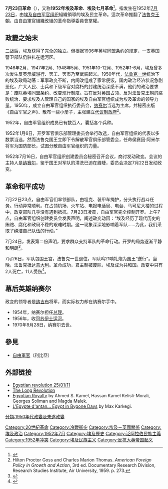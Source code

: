 {{Infobox military conflict
|conflict=7月23日革命
|partof=[[非洲的非殖民化|非洲的非殖民化]]与{{le|亞洲的非殖民化|Decolonization of Asia}}
|image=[[File:Nasser_and_Naguib,_1954.jpg|300px]] 
|caption= 七月革命領導人，[[納吉布|納吉布]]和[[納賽爾|納賽爾]]，两人先后担任[[埃及总统|埃及总统]]。
|date=1952年7月23日
|place={{flag|Egypt|1922}}
|coordinates=
|map_type=
|latitude=
|longitude=
|map_size=
|map_caption=
|territory= 蘇丹從[[英埃共管蘇丹|英埃共管蘇丹]]中獨立。
|result=[[法魯克王朝|法魯克王朝]]被推翻，法魯克退位。
*[[穆罕默德·阿里王朝|穆罕默德·阿里王朝]]的統治終結。
*[[埃及共和國|埃及共和國]]成立。
*結束[[英國|英國]]對埃及的統治。
*造成[[阿拉伯世界|阿拉伯世界]]的革命潮。
|status=
|combatant1={{flagicon|Egypt|1922}}[[埃及王國|埃及王國]]
|combatant2={{flagicon|Egypt|1952}} [[自由軍官組織|自由軍官組織]]
|commander1={{flagicon|Egypt|1922}} [[法魯克一世|法魯克一世]]<br>{{flagicon|Egypt|1922}} [[法鲁克王朝|阿里·马希尔帕夏]]
|commander2={{flagicon|Egypt|1952}} [[納吉布|納吉布]]<br>{{flagicon|Egypt|1952}} [[納賽爾|納賽爾]]<br>{{flagicon|Egypt|1952}} [[萨達特|萨達特]]
|strength1=
|strength2=
|casualties1=
|casualties2=
|notes=
}}
{{埃及歷史}}
'''7月23日革命'''（{{lang-ar|ثورة 23 يوليو}}），又称'''1952年埃及革命'''、'''埃及七月革命'''<ref>{{Cite book|chapter=America and Egypt : from Roosevelt to Eisenhower|url=https://www.worldcat.org/oclc/33244351|publisher=Praeger|date=1996|location=Westport, Conn.|isbn=0-275-95474-9|oclc=33244351|first=Matthew F.|last=Holland}}</ref>。指发生在1952年[[7月23日|7月23日]]，由[[埃及|埃及]][[自由军官组织|自由军官组织]]組織領導的埃及民主革命。這次革命推翻了[[法魯克王朝|法魯克王朝]]，由自由軍官組織改組的革命指導委員會掌權。

== 政變之始末 ==
二战后，埃及获得了完全的独立。但根据1936年英埃同盟条约的规定，一支英国警卫部队仍驻扎在运河区。

1946年2月、1947年2月、1948年5月、1951年10-12月、1952年1-6月，埃及曾多次发生反英示威游行、罢工、罢市乃至武装起义。1950年代，[[法鲁克一世|法鲁克一世]]统治下的埃及政局动荡：军事政变不断，内阁改组成了家常便饭，国内政治经济状况急剧恶化，广大人民、士兵和下级军官对腐朽的封建统治深感不满，他们的政治要求是：废除英埃同盟条约、改变现行制度。旨在反对英国占领、反对法鲁克王朝的腐败统治、要求埃及人管理自己的国家的埃及自由军官组织成为埃及革命的领导力量。1950年，成立自由军官组织执行委员会，[[纳赛尔|纳赛尔]]当选为主席，并秘密出版《自由军官之声》、散布一些小册子，主张建立[[代议制|代议制]][[政府|政府]]<ref>Hilton Proctor Goss and Charles Marion Thomas. ''American Foreign Policy in Growth and Action'', 3rd ed. Documentary Research Division, Research Studies Institute, Air University, 1959. p. 273.</ref>。

1952年，自由军官组织成员已有数百人，囊括各个兵种。

1952年1月6日，开罗军官俱乐部管理委员会举行改选，自由军官组织的代表以多数票当选，然而法鲁克国王立即下令解散军官俱乐部管委会，任命侯赛因·阿米尔将军为国防部长，试图分散自由军官组织的力量。

1952年7月16日，自由军官组织创建委员会秘密召开会议，商讨发动政变。会议的主持人是[[纳赛尔|纳赛尔]]，鉴于国王对军队的清洗已迫在眉睫，委员会决定7月22日发动政变。

== 革命和平成功 ==
7月22日23点，自由军官们率领部队，由坦克、装甲车掩护，分头执行战斗任务。行动异常顺利。在占领机场、火车站、电报电话局、电台、马可尼大楼的过程中，政变部队几乎没有遇到抵抗。7月23日凌晨，自由军官完全控制开罗。上午7点，自由军官组织创建委员会发表声明，阐述政变动因：“埃及经历了现代历史的贿赂、腐化和政局不稳的艰难时期。这一现象深深地影响着军队……为此，我们采取了纯洁自己队伍的行动。”

7月24日，发表第二份声明，要求群众支持军队的革命行动。开罗的局势逐渐平静和明朗<ref>{{Cite book|chapter=The Long Struggle: The Seeds of the Muslim World's Frustration|url=https://books.google.co.in/books?id=f0ubvD99Ly4C&pg=PA58&redir_esc=y|publisher=John Hunt Publishing|date=2010|isbn=978-1-84694-368-3|language=en|first=Amil|last=Khan}}</ref>。

7月26日，军队包围王宫，法鲁克一世退位，军队鸣21响礼炮为国王“送行”。当晚，法鲁克抵达[[意大利|意大利]]。革命成功，君主制被废除，埃及成为共和国。政变中只有2人死亡，11人受伤<ref>{{Cite web|title=Wayback Machine|url=https://web.archive.org/web/20180722041250/https://www.cia.gov/library/readingroom/docs/CIA-RDP91T01172R000200280003-8.pdf|access-date=2022-05-16|work=web.archive.org}}</ref>。

== 幕后英雄纳赛尔 ==
政变的领导者是[[纳吉布|纳吉布]]将军，而实际权力却在纳赛尔手中。
*1954年，纳赛尔担任[[总理|总理]]。
*1956年，收回[[苏伊士运河|苏伊士运河]]。
*1970年9月28日，纳赛尔去世。

== 參見 ==
*[[自由軍官|自由軍官]]（利比亞）

== 外部链接 ==
{{Commons category|1952 Egyptian revolution}}
* [https://web.archive.org/web/20110215104248/http://www.egyptianrevolution.net/ Egyptian revolution 25/01/11]
* [http://weekly.ahram.org.eg/2002/595/sc2.htm The Long Revolution] {{Wayback|url=http://weekly.ahram.org.eg/2002/595/sc2.htm |date=20051212055626 }}
* [http://www.egyptianroyalty.net Egyptian Royalty] {{Wayback|url=http://www.egyptianroyalty.net/ |date=20190512225735 }} by Ahmed S. Kamel, Hassan Kamel Kelisli-Morali, Georges Soliman and Magda Malek.
* [http://www.egyptedantan.com L'Egypte d'antan... Egypt in Bygone Days] {{Wayback|url=http://www.egyptedantan.com/ |date=20190522203913 }} by Max Karkegi.

{{Arab Nationalism}}
{{Cold War}}
{{中东冲突}}
{{Authority control}}

{{DEFAULTSORT:Egyptian Revolution Of 1952}}
[[Category:20世紀革命|Category:20世紀革命]]
[[Category:冷戰衝突|Category:冷戰衝突]]
[[Category:埃及－英國關係|Category:埃及－英國關係]]
[[Category:埃及政治|Category:埃及政治]]
[[Category:1952年7月|Category:1952年7月]]
[[Category:埃及歷史|Category:埃及歷史]]
[[Category:泛阿拉伯民族主義|Category:泛阿拉伯民族主義]]
[[分類:1950年代政變及未遂政變|分類:1950年代政變及未遂政變]]
[[Category:1952年冲突|Category:1952年冲突]]
[[Category:埃及民族主义|Category:埃及民族主义]]
[[Category:反抗大英帝国起义|Category:反抗大英帝国起义]]